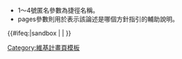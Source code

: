 <includeonly><!-- 在這裡加入模板的保護標識 --></includeonly><noinclude>{{Documentation subpage}}</noinclude>
<!-- 在本行下編輯模板說明 -->
*1～4號匿名參數為捷徑名稱。
*pages參數則用於表示該論述是哪個方針指引的輔助說明。

<includeonly>{{#ifeq:{{SUBPAGENAME}}|sandbox | |
<!-- 本行下加入模板的分類，跨維基連結加入Wikidata（參見[[Wikipedia:Wikidata]]） -->
[[Category:維基計畫頁模板]]
}}</includeonly>
